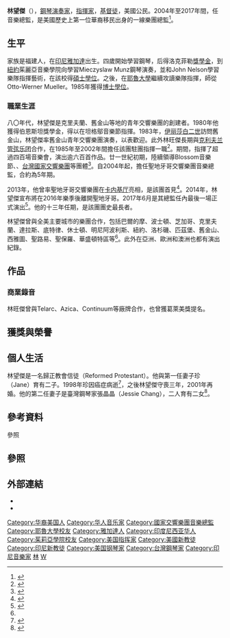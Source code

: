 '''林望傑'''（{{lang-en|Jahja Ling}}），[[鋼琴|鋼琴]][[演奏家|演奏家]]，[[指揮家|指揮家]]，[[基督徒|基督徒]]，美國公民。2004年至2017年間，任{{le|聖地牙哥交響樂團|San Diego Symphony}}音樂總監，是美國歷史上第一位華裔移民出身的一線樂團總監<ref name="Chute">{{cite news|url=http://www.utsandiego.com/news/2014/nov/20/san-diego-symphony-jahja-ling-departure/|title=Jahja Ling leaving San Diego Symphony|last=Chute|first=James|date=2014-11-21|work=San Diego Union Tribune|accessdate=2014-11-22}}</ref>。

== 生平 ==
家族是福建人，在[[印尼|印尼]][[雅加達|雅加達]]出生。四歲開始學習鋼琴，后得洛克菲勒[[獎學金|獎學金]]，到[[紐約|紐約]]茱麗亞音樂學院向學習Mieczyslaw Munz鋼琴演奏，並和John Nelson學習樂隊指揮藝術，在該校得[[碩士學位|碩士學位]]。之後，在[[耶魯大學|耶魯大學]]繼續攻讀樂隊指揮，師從Otto-Werner Mueller。1985年獲得[[博士學位|博士學位]]。

=== 職業生涯 ===
八〇年代，林望傑是克里夫蘭、舊金山等地的青年交響樂團的創建者。1980年他獲得伯恩斯坦獎學金，得以在坦格鄔音樂節指揮。1983年，[[伊丽莎白二世|伊丽莎白二世]]訪問舊金山，林望傑率舊金山青年交響樂團演奏，以表歡迎。此外林旺傑長期與[[克利夫兰管弦乐团|克利夫兰管弦乐团]]合作，在1985年至2002年間擔任該團駐團指揮一職<ref name="Jling">{{cite web | title = Jahja Ling | publisher = Jahja Ling's Official Web| url = https://jahjaling.com/bio/ | accessdate = 2019-06-06}}</ref>。期間，指揮了超過四百場音樂會，演出逾六百首作品。廿一世紀初期，陸續領導Blossom音樂節、{{le|佛羅里達管弦樂團|Florida Orchestra}}、[[台灣|台灣]][[國家交響樂團_(台灣)|國家交響樂團]]等團體<ref>{{cite news|author=Valerie Scher |title=Ling bids farewell to fest: 'It is time for me to move on' |url=http://www.signonsandiego.com/uniontrib/20050904/news_1a04scher.html |work=San Diego Union-Tribune |date=4 September 2005 |accessdate=2007-03-14 |deadurl=yes |archiveurl=https://web.archive.org/web/20050911033734/http://www.signonsandiego.com/uniontrib/20050904/news_1a04scher.html |archivedate=2005-09-11 }}</ref>。自2004年起，擔任聖地牙哥交響樂團音樂總監，合約為5年期。

2013年，他曾率聖地牙哥交響樂團在[[卡内基大厅|卡内基厅]]亮相，是該團首見<ref>{{cite news|url=https://www.nytimes.com/2013/10/31/arts/music/san-diego-symphony-at-carnegie-hall.html|title=A Statement of Purpose From First-Time Visitors: San Diego Symphony at Carnegie Hall|last=Tommasini|first=Anthony|date=2013-10-30|work=The New York Times|accessdate=2017-06-06}}</ref>。2014年，林望傑宣布將在2016年樂季後離開聖地牙哥。2017年6月是其總監任內最後一場正式演出<ref>{{cite news|url=http://www.sandiegouniontribune.com/entertainment/classical-music/sd-me-review-symphony-ling-finale-20170524-story.html|title=Jahja Ling trumpant in symphony farewell concert|last=Hertzog|first=Christian|date=2017-05-27|work=San Diego Union Tribune|accessdate=2017-06-06}}</ref>。他的十三年任期，是該團團史最長者。

林望傑曾與全美主要城市的樂團合作，包括巴爾的摩、波士頓、芝加哥、克里夫蘭、達拉斯、底特律、休士頓、明尼阿波利斯、紐約、洛杉磯、匹茲堡、舊金山、西雅圖、聖路易、聖保羅、華盛頓特區等<ref name="Jling" />。此外在亞洲、歐洲和澳洲也都有演出紀錄。

== 作品 ==
=== 商業錄音 ===
林旺傑曾與Telarc、Azica、Continuum等廠牌合作，也曾獲葛萊美獎提名。

== 獲獎與榮譽 ==
{{expand list}}

== 個人生活 ==
林望傑是一名歸正教會信徒（Reformed Protestant）。他與第一任妻子珍（Jane）育有二子。1998年珍因癌症病逝<ref>{{cite news | author=John Fleming | title=Jahja's finale | url=http://www.sptimes.com/2002/04/25/Weekend/Jahja_s_finale.shtml | work=St. Petersburg Times | date=2002-04-25 | accessdate=2007-01-15}}</ref>，之後林望傑守喪三年，2001年再婚。他的第二任妻子是臺灣鋼琴家張晶晶（Jessie Chang），二人育有二女<ref>{{cite news | author=John Fleming | title=Orchestrated moves | url=http://www.sptimes.com/2005/04/02/Floridian/Orchestrated_moves.shtml | work=St. Petersburg Times | date=2005-04-02 | accessdate=2007-01-15}}</ref>。

== 參考資料 ==
;參照
{{Reflist}}

== 參照 ==
{{Portal box|古典音樂}}

== 外部連結 ==
* {{Official website|https://jahjaling.com/}}
* {{Discogs artist|1580619}}

{{start box}}
{{s-before|[[張大勝|張大勝]]}}
{{s-title|[[國家交響樂團_(台灣)|國家交響樂團]]音樂總監|1998年－2001年}}
{{s-after|[[簡文彬|簡文彬]]}}
{{end box}}

{{Authority control}}

{{DEFAULTSORT:Ling, Jahja}}
[[Category:华裔美国人|Category:华裔美国人]]
[[Category:华人音乐家|Category:华人音乐家]]
[[Category:國家交響樂團音樂總監|Category:國家交響樂團音樂總監]]
[[Category:耶魯大學校友|Category:耶魯大學校友]]
[[Category:雅加達人|Category:雅加達人]]
[[Category:印度尼西亚华人|Category:印度尼西亚华人]]
[[Category:茱莉亞學院校友|Category:茱莉亞學院校友]]
[[Category:美国指挥家|Category:美国指挥家]]
[[Category:美國新教徒|Category:美國新教徒]]
[[Category:印尼新教徒|Category:印尼新教徒]]
[[Category:美国钢琴家|Category:美国钢琴家]]
[[Category:台灣鋼琴家|Category:台灣鋼琴家]]
[[Category:印尼音樂家|Category:印尼音樂家]]
[[Category:台灣指揮家|林]]
[[Category:林姓|W]]